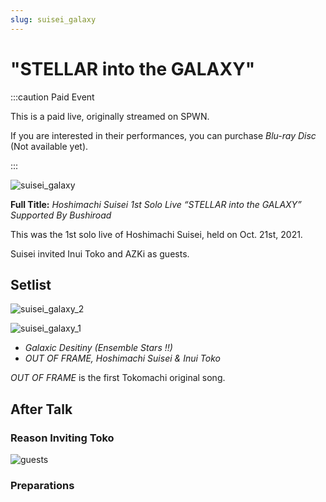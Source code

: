```yaml
---
slug: suisei_galaxy
---
```



# "STELLAR into the GALAXY"

:::caution Paid Event

This is a paid live, originally streamed on SPWN.

If you are interested in their performances, you can purchase _Blu-ray Disc_ (Not available yet).

:::

![suisei_galaxy](./assets/suisei_galaxy.jpg)

**Full Title:** _Hoshimachi Suisei 1st Solo Live “STELLAR into the GALAXY” Supported By Bushiroad_

This was the 1st solo live of Hoshimachi Suisei, held on Oct. 21st, 2021.

Suisei invited Inui Toko and AZKi as guests.

## Setlist

![suisei_galaxy_2](./assets/20211021_02.jpg)

![suisei_galaxy_1](./assets/20211021_01.jpg)

- _Galaxic Desitiny (Ensemble Stars !!)_
- _OUT OF FRAME, Hoshimachi Suisei & Inui Toko_

_OUT OF FRAME_ is the first Tokomachi original song.

## After Talk

### Reason Inviting Toko

![guests](./assets/20211021_03.jpg)

### Preparations
